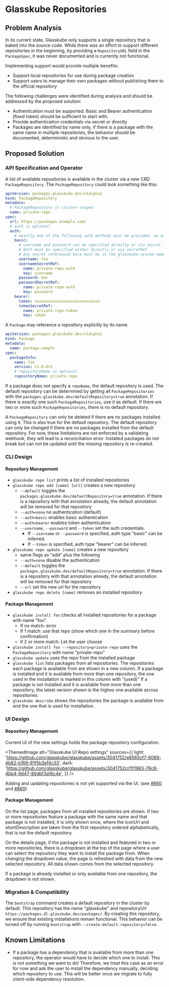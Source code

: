 
# Glasskube Repositories

## Problem Analysis

In its current state, Glasskube only supports a single repository that is baked into the source code.
While there was an effort to support different repositories in the beginning, by providing a `RepositoryURL` field in the `PackageSpec`, it was never documented and is currently not functional.

Implementing support would provide multiple benefits:

- Support local repositories for use during package creation
- Support users to manage their own packages without publishing them to the official repository

The following challenges were identified during analysis and should be addressed by the proposed solution:

- Authentication must be supported. Basic and Bearer authentication (fixed token) should be sufficient to start with.
- Provide authentication credentials via secret or directly
- Packages are identified by name only, if there is a package with the same name in multiple repositories, the behavior should be documented, deterministic and obvious to the user.

## Proposed Solution

### API Specification and Operator

A list of available repositories is available in the cluster via a new CRD `PackageRepository`.
The `PackageRepository` could look something like this:

```yaml
apiVersion: packages.glasskube.dev/v1alpha1
kind: PackageRepository
metadata:
  # PackageRepository is cluster-scoped
  name: private-repo
spec:
  url: https://packages.example.com/
  # auth is optional
  auth:
    # exactly one of the following auth methods must be provided. an empty auth block is invalid
    basic:
      # username and password can be specified directly or via secret.
      # Both must be specified either directly or via secretRef
      # Any secret referenced here must be in the glasskube-system namespace
      username: foo
      usernameSecretRef:
        name: private-repo-auth
        key: username
      password: bar
      passwordSecretRef:
        name: private-repo-auth
        key: password
    bearer:
      token: xxxxxxxxxxxxxxxxxxxxxxxxxxxxx
      tokenSecretRef:
        name: private-repo-token
        key: token
```

A `Package` may reference a repository explicitly by its name.

```yaml
apiVersion: packages.glasskube.dev/v1alpha1
kind: Package
metadata:
  name: package-sample
spec:
  packageInfo:
    name: foo
    version: v1.0.0+1
    # repositoryName is optional
    repositoryName: private-repo
```

If a package does not specify a `repoName`, the default repository is used.
The default repository can be determined by getting all `PackageRepositories` with the `packages.glasskube.dev/defaultRepository=true` annotation.
If there is exactly one such `PackageRepositories`, use it as default.
If there are two or more such `PackageRepositories`, there is no default repository.

A `PackageRepository` can only be deleted if there are no packages installed using it.
This is also true for the default repository.
The default repository can only be changed if there are no packages installed from the default repository.
For now, these limitations are not enforced by a validating webhook, they will lead to a reconciliation error.
Installed packages do not break but can not be updated until the missing repository is re-created.

### CLI Design

#### Repository Management

- `glasskube repo list` prints a list of installed repositories
- `glasskube repo add [name] [url]` creates a new repository
  - `--default` toggles the `packages.glasskube.dev/defaultRepository=true` annotation. If there is a repository
    with that annotation already, the default annotation will be removed for that repository
  - `--auth=none` no authentication (default)
  - `--auth=basic` enables basic authentication
  - `--auth=bearer` enables token authentication
  - `--username`, `--password` and `--token` set the auth credentials.
    - If `--username` or `--password` is specified, auth type "basic" can be inferred.
    - If `--token` is specified, auth type "bearer" can be inferred.
- `glasskube repo update [name]` creates a new repository
  - same flags as "add" plus the following
  - `--auth=none` disable the authentication
  - `--default` toggles the `packages.glasskube.dev/defaultRepository=true` annotation. If there is a repository
    with that annotation already, the default annotation will be removed for that repository
  - `--url` set the new url for the repository
- `glasskube repo delete [name]` removes an installed repository

#### Package Management

- `glasskube install foo` checks all installed repositories for a package with name "foo".
  - If no match: error
  - If 1 match: use that repo (show which one in the summary before confirmation)
  - if 2 or more match: Let the user choose
- `glasskube install foo --repository=private-repo` uses the `PackageRepository` with name "private-repo"
- `glasskube update` uses the repo from the installed package
- `glasskube list` lists packages from all repositories.
  The repositories each package is available from are shown in a new column.
  If a package is installed and it is available from more than one repository, the one used in the installation is marked in this column with "(used)"
  If a package is not installed and it is available from more than one repository, the latest version shown is the highes one available across repositories.
- `glasskube describe` shows the repositories the package is available from and the one that is used for installation.

### UI Design

#### Repository Management

Current UI of the new settings holds the package repository configuration.

<ThemedImage
  alt="Glasskube UI Repo settings"
  sources={{
    light: 'https://github.com/glasskube/glasskube/assets/3041752/e8565cf7-6089-4b82-b169-91f5b3ef4c33',
    dark: 'https://github.com/glasskube/glasskube/assets/3041752/cf1f1983-78c8-4bb4-9d47-86dbf3a16c4e',
  }}
/>

Adding and updating repositories is not yet supported via the UI.
(see [#860](https://github.com/glasskube/glasskube/issues/860) and [#860](https://github.com/glasskube/glasskube/issues/861))

#### Package Management

On the list page, packages from all installed repositories are shown.
If two or more repositories feature a package with the same name and that package is not installed, it is only shown once, where the iconUrl and shortDescription are taken from the first repository ordered alphabetically, that is not the default repository.

On the details page, if the package is not installed and featured in two or more repositories, there is a dropdown at the top of the page where a user can select the repository they want to install the package from.
When changing the dropdown value, the page is refreshed with data from the new selected repository.
All data shown comes from the selected repository.

If a package is already installed or only available from one repository, the dropdown is not shown.

### Migration & Compatibility

The `bootstrap` command creates a default repository in the cluster by default.
This repository has the name "glasskube" and repositoryUrl `https://packages.dl.glasskube.dev/packages/`.
By creating this repository, we ensure that existing installations remain functional.
This behavior can be turned off by running `bootstrap` with `--create-default-repository=false`.

## Known Limitations

- If a package has a dependency that is available from more than one repository, the operator would have to decide which one to install.
  This is not something we want to do!
  Therefore, we treat this case as an error for now and ask the user to install the dependency manually, deciding which repository to use.
  This will be better once we migrate to fully client-side dependency resolution.
